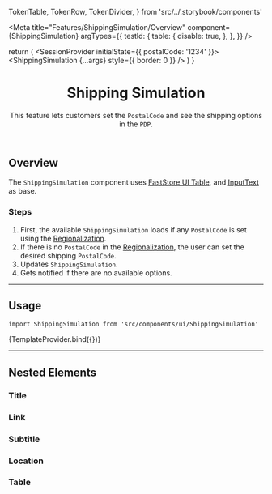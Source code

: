
  TokenTable,
  TokenRow,
  TokenDivider,
} from 'src/../.storybook/components'

<Meta
  title="Features/ShippingSimulation/Overview"
  component={ShippingSimulation}
  argTypes={{
    testId: {
      table: {
        disable: true,
      },
    },
  }}
/>

  return (
    <SessionProvider initialState={{ postalCode: '1234' }}>
      <ShippingSimulation {...args} style={{ border: 0 }} />
    </SessionProvider>
  )
}

<header>

# Shipping Simulation

This feature lets customers set the `PostalCode` and see the shipping options in the `PDP`.

</header>

## Overview

The `ShippingSimulation` component uses [FastStore UI Table](https://www.faststore.dev/reference/ui/molecules/Table), and [InputText](/docs/atoms-inputtext-⚠%EF%B8%8F--default) as base.

### Steps

1. First, the available `ShippingSimulation` loads if any `PostalCode` is set using the [Regionalization](/docs/features-regionalization-overview--default-button).
2. If there is no `PostalCode` in the [Regionalization](/docs/features-regionalization-overview--default-button), the user can set the desired shipping `PostalCode`.
3. Updates `ShippingSimulation`.
4. Gets notified if there are no available options.

---

## Usage

`import ShippingSimulation from 'src/components/ui/ShippingSimulation'`

<Canvas>
  <Story name="default">{TemplateProvider.bind({})}</Story>
</Canvas>

<TokenTable>
  <TokenRow
    token="--fs-shipping-simulation-font-size"
    value="var(--fs-text-size-1)"
  />
  <TokenDivider />
  <TokenRow
    token="--fs-shipping-simulation-padding-tablet"
    value="var(--fs-spacing-5)"
  />
  <TokenRow
    token="--fs-shipping-simulation-border-width-tablet"
    value="var(--fs-border-width)"
  />
  <TokenRow
    token="--fs-shipping-simulation-border-color-tablet"
    value="var(--fs-border-color-light)"
    isColor
  />
  <TokenRow
    token="--fs-shipping-simulation-border-radius-bottom-tablet"
    value="var(--fs-border-radius)"
  />
</TokenTable>

---

## Nested Elements

### Title

<TokenTable>
  <TokenRow
    token="--fs-shipping-simulation-title-padding-bottom"
    value="var(--fs-spacing-2)"
  />
</TokenTable>

### Link

<TokenTable>
  <TokenRow
    token="--fs-shipping-simulation-link-padding-top"
    value="var(--fs-spacing-1)"
  />
  <TokenRow
    token="--fs-shipping-simulation-link-padding-bottom"
    value="var(--fs-spacing-4)"
  />
</TokenTable>

### Subtitle

<TokenTable>
  <TokenRow
    token="--fs-shipping-simulation-subtitle-text-size"
    value="var(--fs-text-size-2)"
  />
  <TokenRow
    token="--fs-shipping-simulation-subtitle-text-weight"
    value="var(--fs-text-weight-bold)"
  />
  <TokenRow token="--fs-shipping-simulation-subtitle-line-height" value="1.5" />
</TokenTable>

### Location

<TokenTable>
  <TokenRow
    token="--fs-shipping-simulation-location-padding-bottom"
    value="var(--fs-spacing-2)"
  />
</TokenTable>

### Table

<TokenTable>
  <TokenRow
    token="--fs-shipping-simulation-table-row-bkg-color"
    value="var(--fs-color-main-0)"
    isColor
  />
  <TokenRow
    token="--fs-shipping-simulation-table-row-even-bkg-color"
    value="transparent"
  />
  <TokenDivider />
  <TokenRow
    token="--fs-shipping-simulation-table-cell-padding"
    value="var(--fs-spacing-2)"
  />
  <TokenRow
    token="--fs-shipping-simulation-table-cell-text-size"
    value="var(--fs-text-size-2)"
  />
  <TokenRow
    token="--fs-shipping-simulation-table-cell-border-radius"
    value="0.25rem"
  />
  <TokenRow
    token="--fs-shipping-simulation-table-cell-text-align-last"
    value="right"
  />
</TokenTable>
